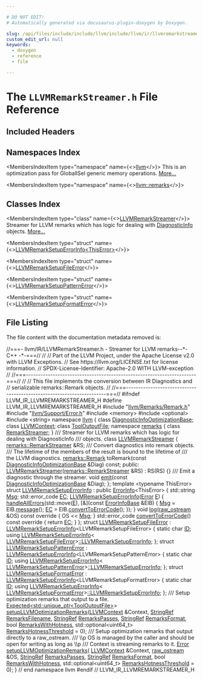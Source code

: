 ```yaml
---

# DO NOT EDIT!
# Automatically generated via docusaurus-plugin-doxygen by Doxygen.

slug: /api/files/include/include/llvm/include/llvm/ir/llvmremarkstreamer-h
custom_edit_url: null
keywords:
  - doxygen
  - reference
  - file

---
```





# The `LLVMRemarkStreamer.h` File Reference

<DoxygenPage pluginConfig={pluginConfig}>



## Included Headers

<IncludesList>
<IncludesListItem
  filePath="llvm/Remarks/Remark.h"
  permalink="/docs/api/files/include/include/llvm/include/llvm/remarks/remark-h"
  isLocal="true" />
<IncludesListItem
  filePath="llvm/Support/Error.h"
  permalink="/docs/api/files/include/include/llvm/include/llvm/support/error-h"
  isLocal="true" />
<IncludesListItem
  filePath="memory"
  permalink=""
  isLocal="false" />
<IncludesListItem
  filePath="optional"
  permalink=""
  isLocal="false" />
<IncludesListItem
  filePath="string"
  permalink=""
  isLocal="false" />
</IncludesList>

## Namespaces Index

<MembersIndex>

<MembersIndexItem
  type="namespace"
  name={<><a href="/docs/api/namespaces/llvm">llvm</a></>}>
This is an optimization pass for GlobalISel generic memory operations. <a href="/docs/api/namespaces/llvm/#details">More...</a>
</MembersIndexItem>

<MembersIndexItem
  type="namespace"
  name={<><a href="/docs/api/namespaces/llvm/remarks">llvm::remarks</a></>}>
</MembersIndexItem>

</MembersIndex>

## Classes Index

<MembersIndex>

<MembersIndexItem
  type="class"
  name={<><a href="/docs/api/classes/llvm/llvmremarkstreamer">LLVMRemarkStreamer</a></>}>
Streamer for LLVM remarks which has logic for dealing with <a href="/docs/api/classes/llvm/diagnosticinfo">DiagnosticInfo</a> objects. <a href="/docs/api/classes/llvm/llvmremarkstreamer/#details">More...</a>
</MembersIndexItem>

<MembersIndexItem
  type="struct"
  name={<><a href="/docs/api/structs/llvm/llvmremarksetuperrorinfo">LLVMRemarkSetupErrorInfo&lt;ThisError&gt;</a></>}>
</MembersIndexItem>

<MembersIndexItem
  type="struct"
  name={<><a href="/docs/api/structs/llvm/llvmremarksetupfileerror">LLVMRemarkSetupFileError</a></>}>
</MembersIndexItem>

<MembersIndexItem
  type="struct"
  name={<><a href="/docs/api/structs/llvm/llvmremarksetuppatternerror">LLVMRemarkSetupPatternError</a></>}>
</MembersIndexItem>

<MembersIndexItem
  type="struct"
  name={<><a href="/docs/api/structs/llvm/llvmremarksetupformaterror">LLVMRemarkSetupFormatError</a></>}>
</MembersIndexItem>

</MembersIndex>


## File Listing

The file content with the documentation metadata removed is:

<ProgramListing>

<Link id="l00001" /><CodeLine lineNumber="1"><span class="doxyHighlightComment">//===- llvm/IR/LLVMRemarkStreamer.h - Streamer for LLVM remarks--&#42;- C++ -&#42;-===//</span></CodeLine>
<Link id="l00002" /><CodeLine lineNumber="2"><span class="doxyHighlightComment">//</span></CodeLine>
<Link id="l00003" /><CodeLine lineNumber="3"><span class="doxyHighlightComment">// Part of the LLVM Project, under the Apache License v2.0 with LLVM Exceptions.</span></CodeLine>
<Link id="l00004" /><CodeLine lineNumber="4"><span class="doxyHighlightComment">// See https://llvm.org/LICENSE.txt for license information.</span></CodeLine>
<Link id="l00005" /><CodeLine lineNumber="5"><span class="doxyHighlightComment">// SPDX-License-Identifier: Apache-2.0 WITH LLVM-exception</span></CodeLine>
<Link id="l00006" /><CodeLine lineNumber="6"><span class="doxyHighlightComment">//</span></CodeLine>
<Link id="l00007" /><CodeLine lineNumber="7"><span class="doxyHighlightComment">//===----------------------------------------------------------------------===//</span></CodeLine>
<Link id="l00008" /><CodeLine lineNumber="8"><span class="doxyHighlightComment">//</span></CodeLine>
<Link id="l00009" /><CodeLine lineNumber="9"><span class="doxyHighlightComment">// This file implements the conversion between IR Diagnostics and</span></CodeLine>
<Link id="l00010" /><CodeLine lineNumber="10"><span class="doxyHighlightComment">// serializable remarks::Remark objects.</span></CodeLine>
<Link id="l00011" /><CodeLine lineNumber="11"><span class="doxyHighlightComment">//</span></CodeLine>
<Link id="l00012" /><CodeLine lineNumber="12"><span class="doxyHighlightComment">//===----------------------------------------------------------------------===//</span></CodeLine>
<Link id="l00013" /><CodeLine lineNumber="13"></CodeLine>
<Link id="l00014" /><CodeLine lineNumber="14"><span class="doxyHighlightPreprocessor">#ifndef LLVM&#95;IR&#95;LLVMREMARKSTREAMER&#95;H</span></CodeLine>
<Link id="l00015" /><CodeLine lineNumber="15"><span class="doxyHighlightPreprocessor">#define LLVM&#95;IR&#95;LLVMREMARKSTREAMER&#95;H</span></CodeLine>
<Link id="l00016" /><CodeLine lineNumber="16"></CodeLine>
<Link id="l00017" /><CodeLine lineNumber="17"><span class="doxyHighlightPreprocessor">#include &quot;<a href="/docs/api/files/include/include/llvm/include/llvm/remarks/remark-h">llvm/Remarks/Remark.h</a>&quot;</span></CodeLine>
<Link id="l00018" /><CodeLine lineNumber="18"><span class="doxyHighlightPreprocessor">#include &quot;<a href="/docs/api/files/include/include/llvm/include/llvm/support/error-h">llvm/Support/Error.h</a>&quot;</span></CodeLine>
<Link id="l00019" /><CodeLine lineNumber="19"><span class="doxyHighlightPreprocessor">#include &lt;memory&gt;</span></CodeLine>
<Link id="l00020" /><CodeLine lineNumber="20"><span class="doxyHighlightPreprocessor">#include &lt;optional&gt;</span></CodeLine>
<Link id="l00021" /><CodeLine lineNumber="21"><span class="doxyHighlightPreprocessor">#include &lt;string&gt;</span></CodeLine>
<Link id="l00022" /><CodeLine lineNumber="22"></CodeLine>
<Link id="l00023" /><CodeLine lineNumber="23"><span class="doxyHighlightKeyword">namespace </span><span class="doxyHighlight"><a href="/docs/api/namespaces/llvm">llvm</a> &#123;</span></CodeLine>
<Link id="l00024" /><CodeLine lineNumber="24"></CodeLine>
<Link id="l00025" /><CodeLine lineNumber="25"><span class="doxyHighlightKeyword">class </span><span class="doxyHighlight"><a href="/docs/api/classes/llvm/diagnosticinfooptimizationbase">DiagnosticInfoOptimizationBase</a>;</span></CodeLine>
<Link id="l00026" /><CodeLine lineNumber="26"><span class="doxyHighlightKeyword">class </span><span class="doxyHighlight"><a href="/docs/api/classes/llvm/llvmcontext">LLVMContext</a>;</span></CodeLine>
<Link id="l00027" /><CodeLine lineNumber="27"><span class="doxyHighlightKeyword">class </span><span class="doxyHighlight"><a href="/docs/api/classes/llvm/tooloutputfile">ToolOutputFile</a>;</span></CodeLine>
<Link id="l00028" /><CodeLine lineNumber="28"><span class="doxyHighlightKeyword">namespace </span><span class="doxyHighlight"><a href="/docs/api/namespaces/llvm/remarks">remarks</a> &#123;</span></CodeLine>
<Link id="l00029" /><CodeLine lineNumber="29"><span class="doxyHighlightKeyword">class </span><span class="doxyHighlight"><a href="/docs/api/classes/llvm/remarks/remarkstreamer">RemarkStreamer</a>;</span></CodeLine>
<Link id="l00030" /><CodeLine lineNumber="30"><span class="doxyHighlight">&#125;</span></CodeLine>
<Link id="l00031" /><CodeLine lineNumber="31"></CodeLine>
<Link id="l00032" /><CodeLine lineNumber="32"><span class="doxyHighlightComment">/// Streamer for LLVM remarks which has logic for dealing with DiagnosticInfo</span></CodeLine>
<Link id="l00033" /><CodeLine lineNumber="33"><span class="doxyHighlightComment">/// objects.</span></CodeLine>
<Link id="l00034" /><CodeLine lineNumber="34" lineLink="/docs/api/classes/llvm/llvmremarkstreamer"><span class="doxyHighlightKeyword">class </span><span class="doxyHighlight"><a href="/docs/api/classes/llvm/llvmremarkstreamer/#ab2bbd53e39040f6af4a2a0508a3f3e8a">LLVMRemarkStreamer</a> &#123;</span></CodeLine>
<Link id="l00035" /><CodeLine lineNumber="35"><span class="doxyHighlight">  <a href="/docs/api/classes/llvm/remarks/remarkstreamer">remarks::RemarkStreamer</a> &amp;RS;</span></CodeLine>
<Link id="l00036" /><CodeLine lineNumber="36"><span class="doxyHighlightComment">  /// Convert diagnostics into remark objects.</span></CodeLine>
<Link id="l00037" /><CodeLine lineNumber="37"><span class="doxyHighlightComment">  /// The lifetime of the members of the result is bound to the lifetime of</span></CodeLine>
<Link id="l00038" /><CodeLine lineNumber="38"><span class="doxyHighlightComment">  /// the LLVM diagnostics.</span></CodeLine>
<Link id="l00039" /><CodeLine lineNumber="39"><span class="doxyHighlight">  <a href="/docs/api/structs/llvm/remarks/remark">remarks::Remark</a> toRemark(</span><span class="doxyHighlightKeyword">const</span><span class="doxyHighlight"> <a href="/docs/api/classes/llvm/diagnosticinfooptimizationbase">DiagnosticInfoOptimizationBase</a> &amp;Diag) </span><span class="doxyHighlightKeyword">const</span><span class="doxyHighlight">;</span></CodeLine>
<Link id="l00040" /><CodeLine lineNumber="40"></CodeLine>
<Link id="l00041" /><CodeLine lineNumber="41"><span class="doxyHighlightKeyword">public</span><span class="doxyHighlight">:</span></CodeLine>
<Link id="l00042" /><CodeLine lineNumber="42" lineLink="/docs/api/classes/llvm/llvmremarkstreamer/#ab2bbd53e39040f6af4a2a0508a3f3e8a"><span class="doxyHighlight">  <a href="/docs/api/classes/llvm/llvmremarkstreamer/#ab2bbd53e39040f6af4a2a0508a3f3e8a">LLVMRemarkStreamer</a>(<a href="/docs/api/classes/llvm/remarks/remarkstreamer">remarks::RemarkStreamer</a> &amp;RS) : RS(RS) &#123;&#125;</span></CodeLine>
<Link id="l00043" /><CodeLine lineNumber="43"><span class="doxyHighlightComment">  /// Emit a diagnostic through the streamer.</span></CodeLine>
<Link id="l00044" /><CodeLine lineNumber="44"><span class="doxyHighlight">  </span><span class="doxyHighlightKeywordType">void</span><span class="doxyHighlight"> <a href="/docs/api/classes/llvm/llvmremarkstreamer/#afb8676fe8d06d8d0bd1c4d3db2107769">emit</a>(</span><span class="doxyHighlightKeyword">const</span><span class="doxyHighlight"> <a href="/docs/api/classes/llvm/diagnosticinfooptimizationbase">DiagnosticInfoOptimizationBase</a> &amp;Diag);</span></CodeLine>
<Link id="l00045" /><CodeLine lineNumber="45"><span class="doxyHighlight">&#125;;</span></CodeLine>
<Link id="l00046" /><CodeLine lineNumber="46"></CodeLine>
<Link id="l00047" /><CodeLine lineNumber="47"><span class="doxyHighlightKeyword">template</span><span class="doxyHighlight"> &lt;</span><span class="doxyHighlightKeyword">typename</span><span class="doxyHighlight"> ThisError&gt;</span></CodeLine>
<Link id="l00048" /><CodeLine lineNumber="48" lineLink="/docs/api/structs/llvm/llvmremarksetuperrorinfo"><span class="doxyHighlightKeyword">struct </span><span class="doxyHighlight"><a href="/docs/api/structs/llvm/llvmremarksetuperrorinfo/#a340e998a68698f37e18bce0a245e2469">LLVMRemarkSetupErrorInfo</a> : </span><span class="doxyHighlightKeyword">public</span><span class="doxyHighlight"> <a href="/docs/api/classes/llvm/errorinfo">ErrorInfo</a>&lt;ThisError&gt; &#123;</span></CodeLine>
<Link id="l00049" /><CodeLine lineNumber="49" lineLink="/docs/api/structs/llvm/llvmremarksetuperrorinfo/#a2370fdd3d409e46ed3b01b407d9e08d4"><span class="doxyHighlight">  std::string <a href="/docs/api/structs/llvm/llvmremarksetuperrorinfo/#a2370fdd3d409e46ed3b01b407d9e08d4">Msg</a>;</span></CodeLine>
<Link id="l00050" /><CodeLine lineNumber="50" lineLink="/docs/api/structs/llvm/llvmremarksetuperrorinfo/#a2e8b9c703775f5df7fcf58e64fc1673c"><span class="doxyHighlight">  std::error&#95;code <a href="/docs/api/structs/llvm/llvmremarksetuperrorinfo/#a2e8b9c703775f5df7fcf58e64fc1673c">EC</a>;</span></CodeLine>
<Link id="l00051" /><CodeLine lineNumber="51"></CodeLine>
<Link id="l00052" /><CodeLine lineNumber="52" lineLink="/docs/api/structs/llvm/llvmremarksetuperrorinfo/#a340e998a68698f37e18bce0a245e2469"><span class="doxyHighlight">  <a href="/docs/api/structs/llvm/llvmremarksetuperrorinfo/#a340e998a68698f37e18bce0a245e2469">LLVMRemarkSetupErrorInfo</a>(<a href="/docs/api/classes/llvm/error">Error</a> <a href="/docs/api/files/lib/lib/ir/builtingcs-cpp/#abb2b3a60ccc38a28239e19a1646e0c8a">E</a>) &#123;</span></CodeLine>
<Link id="l00053" /><CodeLine lineNumber="53"><span class="doxyHighlight">    <a href="/docs/api/namespaces/llvm/#a2aa0f5c36ac6291f5d5f2b4efd9ffe70">handleAllErrors</a>(std::move(<a href="/docs/api/files/lib/lib/ir/builtingcs-cpp/#abb2b3a60ccc38a28239e19a1646e0c8a">E</a>), &#91;&amp;&#93;(</span><span class="doxyHighlightKeyword">const</span><span class="doxyHighlight"> <a href="/docs/api/classes/llvm/errorinfobase">ErrorInfoBase</a> &amp;EIB) &#123;</span></CodeLine>
<Link id="l00054" /><CodeLine lineNumber="54"><span class="doxyHighlight">      <a href="/docs/api/structs/llvm/llvmremarksetuperrorinfo/#a2370fdd3d409e46ed3b01b407d9e08d4">Msg</a> = EIB.<a href="/docs/api/classes/llvm/errorinfobase/#a2b75e20ae30dbb4d4d96486653a9b710">message</a>();</span></CodeLine>
<Link id="l00055" /><CodeLine lineNumber="55"><span class="doxyHighlight">      <a href="/docs/api/structs/llvm/llvmremarksetuperrorinfo/#a2e8b9c703775f5df7fcf58e64fc1673c">EC</a> = EIB.<a href="/docs/api/classes/llvm/errorinfobase/#aba585267e9b297fe07c79038262fe88c">convertToErrorCode</a>();</span></CodeLine>
<Link id="l00056" /><CodeLine lineNumber="56"><span class="doxyHighlight">    &#125;);</span></CodeLine>
<Link id="l00057" /><CodeLine lineNumber="57"><span class="doxyHighlight">  &#125;</span></CodeLine>
<Link id="l00058" /><CodeLine lineNumber="58"></CodeLine>
<Link id="l00059" /><CodeLine lineNumber="59" lineLink="/docs/api/structs/llvm/llvmremarksetuperrorinfo/#ac36edf7e1e9c4ba8ad6d948f0160a6a2"><span class="doxyHighlight">  </span><span class="doxyHighlightKeywordType">void</span><span class="doxyHighlight"> <a href="/docs/api/structs/llvm/llvmremarksetuperrorinfo/#ac36edf7e1e9c4ba8ad6d948f0160a6a2">log</a>(<a href="/docs/api/classes/llvm/raw-ostream">raw&#95;ostream</a> &amp;OS)</span><span class="doxyHighlightKeyword"> const override </span><span class="doxyHighlight">&#123; OS &lt;&lt; <a href="/docs/api/structs/llvm/llvmremarksetuperrorinfo/#a2370fdd3d409e46ed3b01b407d9e08d4">Msg</a>; &#125;</span></CodeLine>
<Link id="l00060" /><CodeLine lineNumber="60" lineLink="/docs/api/structs/llvm/llvmremarksetuperrorinfo/#a853d4fb1eb90134f62bd5e86337a4423"><span class="doxyHighlight">  std::error&#95;code <a href="/docs/api/structs/llvm/llvmremarksetuperrorinfo/#a853d4fb1eb90134f62bd5e86337a4423">convertToErrorCode</a>()</span><span class="doxyHighlightKeyword"> const override </span><span class="doxyHighlight">&#123; </span><span class="doxyHighlightKeywordFlow">return</span><span class="doxyHighlight"> <a href="/docs/api/structs/llvm/llvmremarksetuperrorinfo/#a2e8b9c703775f5df7fcf58e64fc1673c">EC</a>; &#125;</span></CodeLine>
<Link id="l00061" /><CodeLine lineNumber="61"><span class="doxyHighlight">&#125;;</span></CodeLine>
<Link id="l00062" /><CodeLine lineNumber="62"></CodeLine>
<Link id="l00063" /><CodeLine lineNumber="63" lineLink="/docs/api/structs/llvm/llvmremarksetupfileerror"><span class="doxyHighlightKeyword">struct </span><span class="doxyHighlight"><a href="/docs/api/structs/llvm/llvmremarksetupfileerror">LLVMRemarkSetupFileError</a></span></CodeLine>
<Link id="l00064" /><CodeLine lineNumber="64"><span class="doxyHighlight">    : <a href="/docs/api/structs/llvm/llvmremarksetuperrorinfo/#a340e998a68698f37e18bce0a245e2469">LLVMRemarkSetupErrorInfo</a>&lt;LLVMRemarkSetupFileError&gt; &#123;</span></CodeLine>
<Link id="l00065" /><CodeLine lineNumber="65" lineLink="/docs/api/structs/llvm/llvmremarksetupfileerror/#a2d54a83d324d910d04a14beb838e554c"><span class="doxyHighlight">  </span><span class="doxyHighlightKeyword">static</span><span class="doxyHighlight"> </span><span class="doxyHighlightKeywordType">char</span><span class="doxyHighlight"> <a href="/docs/api/structs/llvm/llvmremarksetupfileerror/#a2d54a83d324d910d04a14beb838e554c">ID</a>;</span></CodeLine>
<Link id="l00066" /><CodeLine lineNumber="66"><span class="doxyHighlight">  </span><span class="doxyHighlightKeyword">using </span><span class="doxyHighlight"><a href="/docs/api/structs/llvm/llvmremarksetuperrorinfo/#a340e998a68698f37e18bce0a245e2469">LLVMRemarkSetupErrorInfo</a>&lt;</span></CodeLine>
<Link id="l00067" /><CodeLine lineNumber="67"><span class="doxyHighlight">      <a href="/docs/api/structs/llvm/llvmremarksetupfileerror">LLVMRemarkSetupFileError</a>&gt;<a href="/docs/api/structs/llvm/llvmremarksetuperrorinfo/#a340e998a68698f37e18bce0a245e2469">::LLVMRemarkSetupErrorInfo</a>;</span></CodeLine>
<Link id="l00068" /><CodeLine lineNumber="68"><span class="doxyHighlight">&#125;;</span></CodeLine>
<Link id="l00069" /><CodeLine lineNumber="69"></CodeLine>
<Link id="l00070" /><CodeLine lineNumber="70" lineLink="/docs/api/structs/llvm/llvmremarksetuppatternerror"><span class="doxyHighlightKeyword">struct </span><span class="doxyHighlight"><a href="/docs/api/structs/llvm/llvmremarksetuppatternerror">LLVMRemarkSetupPatternError</a></span></CodeLine>
<Link id="l00071" /><CodeLine lineNumber="71"><span class="doxyHighlight">    : <a href="/docs/api/structs/llvm/llvmremarksetuperrorinfo/#a340e998a68698f37e18bce0a245e2469">LLVMRemarkSetupErrorInfo</a>&lt;LLVMRemarkSetupPatternError&gt; &#123;</span></CodeLine>
<Link id="l00072" /><CodeLine lineNumber="72" lineLink="/docs/api/structs/llvm/llvmremarksetuppatternerror/#a350b87099cf4cee4e9a33324f680a417"><span class="doxyHighlight">  </span><span class="doxyHighlightKeyword">static</span><span class="doxyHighlight"> </span><span class="doxyHighlightKeywordType">char</span><span class="doxyHighlight"> <a href="/docs/api/structs/llvm/llvmremarksetuppatternerror/#a350b87099cf4cee4e9a33324f680a417">ID</a>;</span></CodeLine>
<Link id="l00073" /><CodeLine lineNumber="73"><span class="doxyHighlight">  </span><span class="doxyHighlightKeyword">using </span><span class="doxyHighlight"><a href="/docs/api/structs/llvm/llvmremarksetuperrorinfo/#a340e998a68698f37e18bce0a245e2469">LLVMRemarkSetupErrorInfo</a>&lt;</span></CodeLine>
<Link id="l00074" /><CodeLine lineNumber="74"><span class="doxyHighlight">      <a href="/docs/api/structs/llvm/llvmremarksetuppatternerror">LLVMRemarkSetupPatternError</a>&gt;<a href="/docs/api/structs/llvm/llvmremarksetuperrorinfo/#a340e998a68698f37e18bce0a245e2469">::LLVMRemarkSetupErrorInfo</a>;</span></CodeLine>
<Link id="l00075" /><CodeLine lineNumber="75"><span class="doxyHighlight">&#125;;</span></CodeLine>
<Link id="l00076" /><CodeLine lineNumber="76"></CodeLine>
<Link id="l00077" /><CodeLine lineNumber="77" lineLink="/docs/api/structs/llvm/llvmremarksetupformaterror"><span class="doxyHighlightKeyword">struct </span><span class="doxyHighlight"><a href="/docs/api/structs/llvm/llvmremarksetupformaterror">LLVMRemarkSetupFormatError</a></span></CodeLine>
<Link id="l00078" /><CodeLine lineNumber="78"><span class="doxyHighlight">    : <a href="/docs/api/structs/llvm/llvmremarksetuperrorinfo/#a340e998a68698f37e18bce0a245e2469">LLVMRemarkSetupErrorInfo</a>&lt;LLVMRemarkSetupFormatError&gt; &#123;</span></CodeLine>
<Link id="l00079" /><CodeLine lineNumber="79" lineLink="/docs/api/structs/llvm/llvmremarksetupformaterror/#aae881a443766b731c2dc2930efe28501"><span class="doxyHighlight">  </span><span class="doxyHighlightKeyword">static</span><span class="doxyHighlight"> </span><span class="doxyHighlightKeywordType">char</span><span class="doxyHighlight"> <a href="/docs/api/structs/llvm/llvmremarksetupformaterror/#aae881a443766b731c2dc2930efe28501">ID</a>;</span></CodeLine>
<Link id="l00080" /><CodeLine lineNumber="80"><span class="doxyHighlight">  </span><span class="doxyHighlightKeyword">using </span><span class="doxyHighlight"><a href="/docs/api/structs/llvm/llvmremarksetuperrorinfo/#a340e998a68698f37e18bce0a245e2469">LLVMRemarkSetupErrorInfo</a>&lt;</span></CodeLine>
<Link id="l00081" /><CodeLine lineNumber="81"><span class="doxyHighlight">      <a href="/docs/api/structs/llvm/llvmremarksetupformaterror">LLVMRemarkSetupFormatError</a>&gt;<a href="/docs/api/structs/llvm/llvmremarksetuperrorinfo/#a340e998a68698f37e18bce0a245e2469">::LLVMRemarkSetupErrorInfo</a>;</span></CodeLine>
<Link id="l00082" /><CodeLine lineNumber="82"><span class="doxyHighlight">&#125;;</span></CodeLine>
<Link id="l00083" /><CodeLine lineNumber="83"></CodeLine>
<Link id="l00084" /><CodeLine lineNumber="84"><span class="doxyHighlightComment">/// Setup optimization remarks that output to a file.</span></CodeLine>
<Link id="l00085" /><CodeLine lineNumber="85"><span class="doxyHighlight"><a href="/docs/api/classes/llvm/expected">Expected&lt;std::unique&#95;ptr&lt;ToolOutputFile&gt;</a>&gt;</span></CodeLine>
<Link id="l00086" /><CodeLine lineNumber="86"><span class="doxyHighlight"><a href="/docs/api/namespaces/llvm/#a861311f8fc18e2eb0035cccb0b1acaac">setupLLVMOptimizationRemarks</a>(<a href="/docs/api/classes/llvm/llvmcontext">LLVMContext</a> &amp;Context, <a href="/docs/api/classes/llvm/stringref">StringRef</a> <a href="/docs/api/namespaces/llvm/#a8dbf0a7ff527022e0bc9313961d098d9">RemarksFilename</a>,</span></CodeLine>
<Link id="l00087" /><CodeLine lineNumber="87"><span class="doxyHighlight">                             <a href="/docs/api/classes/llvm/stringref">StringRef</a> <a href="/docs/api/namespaces/llvm/#a29a674af5908403fd9aa59aa8194241f">RemarksPasses</a>, <a href="/docs/api/classes/llvm/stringref">StringRef</a> <a href="/docs/api/namespaces/llvm/#a0a00aed2787bd3f818d745a1ef171bf3">RemarksFormat</a>,</span></CodeLine>
<Link id="l00088" /><CodeLine lineNumber="88"><span class="doxyHighlight">                             </span><span class="doxyHighlightKeywordType">bool</span><span class="doxyHighlight"> <a href="/docs/api/namespaces/llvm/#a8b19e8926f03fc73e087818aa81bcb37">RemarksWithHotness</a>,</span></CodeLine>
<Link id="l00089" /><CodeLine lineNumber="89"><span class="doxyHighlight">                             std::optional&lt;uint64&#95;t&gt; <a href="/docs/api/namespaces/llvm/#ac2f0e273d7dfee8425f06bc1959a6e36">RemarksHotnessThreshold</a> = 0);</span></CodeLine>
<Link id="l00090" /><CodeLine lineNumber="90"></CodeLine>
<Link id="l00091" /><CodeLine lineNumber="91"><span class="doxyHighlightComment">/// Setup optimization remarks that output directly to a raw&#95;ostream.</span></CodeLine>
<Link id="l00092" /><CodeLine lineNumber="92"><span class="doxyHighlightComment">/// \\p OS is managed by the caller and should be open for writing as long as \\p</span></CodeLine>
<Link id="l00093" /><CodeLine lineNumber="93"><span class="doxyHighlightComment">/// Context is streaming remarks to it.</span></CodeLine>
<Link id="l00094" /><CodeLine lineNumber="94"><span class="doxyHighlight"><a href="/docs/api/classes/llvm/error">Error</a> <a href="/docs/api/namespaces/llvm/#a861311f8fc18e2eb0035cccb0b1acaac">setupLLVMOptimizationRemarks</a>(</span></CodeLine>
<Link id="l00095" /><CodeLine lineNumber="95"><span class="doxyHighlight">    <a href="/docs/api/classes/llvm/llvmcontext">LLVMContext</a> &amp;Context, <a href="/docs/api/classes/llvm/raw-ostream">raw&#95;ostream</a> &amp;OS, <a href="/docs/api/classes/llvm/stringref">StringRef</a> <a href="/docs/api/namespaces/llvm/#a29a674af5908403fd9aa59aa8194241f">RemarksPasses</a>,</span></CodeLine>
<Link id="l00096" /><CodeLine lineNumber="96"><span class="doxyHighlight">    <a href="/docs/api/classes/llvm/stringref">StringRef</a> <a href="/docs/api/namespaces/llvm/#a0a00aed2787bd3f818d745a1ef171bf3">RemarksFormat</a>, </span><span class="doxyHighlightKeywordType">bool</span><span class="doxyHighlight"> <a href="/docs/api/namespaces/llvm/#a8b19e8926f03fc73e087818aa81bcb37">RemarksWithHotness</a>,</span></CodeLine>
<Link id="l00097" /><CodeLine lineNumber="97"><span class="doxyHighlight">    std::optional&lt;uint64&#95;t&gt; <a href="/docs/api/namespaces/llvm/#ac2f0e273d7dfee8425f06bc1959a6e36">RemarksHotnessThreshold</a> = 0);</span></CodeLine>
<Link id="l00098" /><CodeLine lineNumber="98"></CodeLine>
<Link id="l00099" /><CodeLine lineNumber="99"><span class="doxyHighlight">&#125; </span><span class="doxyHighlightComment">// end namespace llvm</span></CodeLine>
<Link id="l00100" /><CodeLine lineNumber="100"></CodeLine>
<Link id="l00101" /><CodeLine lineNumber="101"><span class="doxyHighlightPreprocessor">#endif </span><span class="doxyHighlightComment">// LLVM&#95;IR&#95;LLVMREMARKSTREAMER&#95;H</span></CodeLine>

</ProgramListing>


</DoxygenPage>
